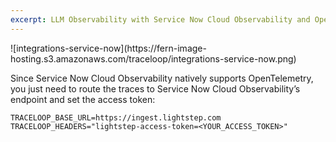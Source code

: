 ```yaml
---
excerpt: LLM Observability with Service Now Cloud Observability and OpenLLMetry
---
```


<Frame>
![integrations-service-now](https://fern-image-hosting.s3.amazonaws.com/traceloop/integrations-service-now.png)
</Frame>

Since Service Now Cloud Observability natively supports OpenTelemetry, you just need to route the traces to Service Now Cloud Observability’s endpoint and set the access token:

```
TRACELOOP_BASE_URL=https://ingest.lightstep.com
TRACELOOP_HEADERS="lightstep-access-token=<YOUR_ACCESS_TOKEN>"
```